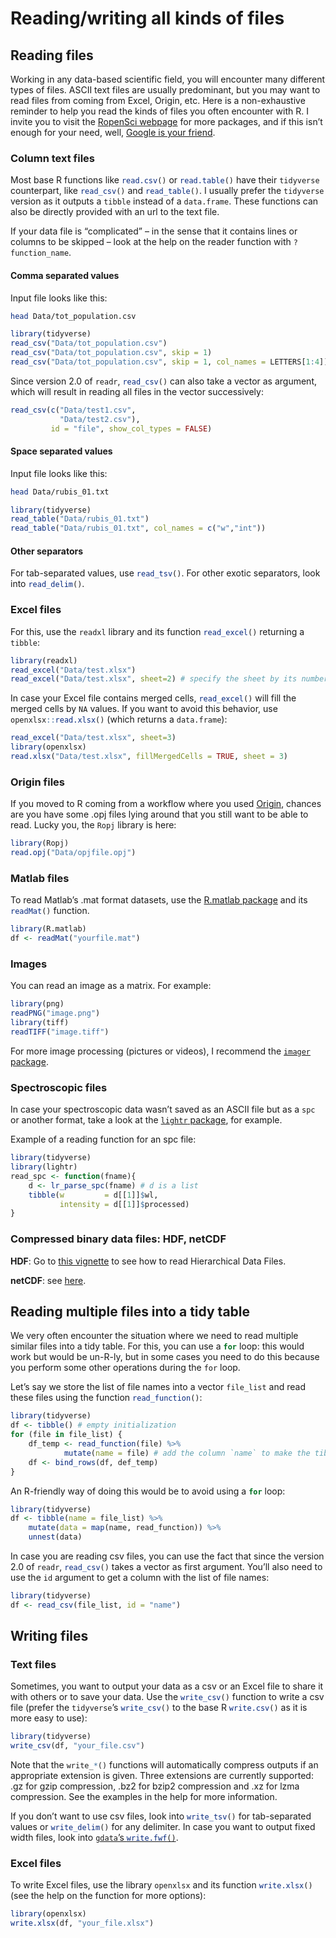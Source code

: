 # Reading/writing all kinds of files

<style type="text/css">
blockquote {
  background: #E9F9FF;
  border-left: 5px solid #026086;
  margin: 1.5em 10px;
  padding: 0.5em 10px;
}
</style>


## Reading files

Working in any data-based scientific field, you will encounter many different types of files. ASCII text files are usually predominant, but you may want to read files from coming from Excel, Origin, etc.
Here is a non-exhaustive reminder to help you read the kinds of files you often encounter with R. I invite you to visit the [RopenSci webpage](https://ropensci.org/) for more packages, and if this isn't enough for your need, well, [Google is your friend](http://letmegooglethat.com/?q=r+read+my+file+type).


### Column text files

Most base R functions like `read.csv()`{.R} or `read.table()`{.R} have their `tidyverse` counterpart, like `read_csv()`{.R} and `read_table()`{.R}. I usually prefer the `tidyverse` version as it outputs a `tibble` instead of a `data.frame`. These functions can also be directly provided with an url to the text file.

If your data file is "complicated" -- in the sense that it contains lines or columns to be skipped -- look at the help on the reader function with `?function_name`.

#### Comma separated values

Input file looks like this:
```bash
head Data/tot_population.csv
```

```r
library(tidyverse)
read_csv("Data/tot_population.csv")
read_csv("Data/tot_population.csv", skip = 1)
read_csv("Data/tot_population.csv", skip = 1, col_names = LETTERS[1:4])
```

Since version 2.0 of `readr`, `read_csv()`{.R} can also take a vector as argument, which will result in reading all files in the vector successively:

```r
read_csv(c("Data/test1.csv",
           "Data/test2.csv"),
         id = "file", show_col_types = FALSE)
```

#### Space separated values

Input file looks like this:
```bash
head Data/rubis_01.txt
```

```r
library(tidyverse)
read_table("Data/rubis_01.txt")
read_table("Data/rubis_01.txt", col_names = c("w","int"))
```


#### Other separators

For tab-separated values, use `read_tsv()`{.R}. For other exotic separators, look into `read_delim()`{.R}.


### Excel files

For this, use the `readxl` library and its function `read_excel()`{.R} returning a `tibble`:

```r
library(readxl)
read_excel("Data/test.xlsx")
read_excel("Data/test.xlsx", sheet=2) # specify the sheet by its number or its name
```

In case your Excel file contains merged cells, `read_excel()`{.R} will fill the merged cells by `NA` values. If you want to avoid this behavior, use `openxlsx::read.xlsx()`{.R} (which returns a `data.frame`):

```r
read_excel("Data/test.xlsx", sheet=3)
library(openxlsx)
read.xlsx("Data/test.xlsx", fillMergedCells = TRUE, sheet = 3)
```


### Origin files

If you moved to R coming from a workflow where you used [Origin](https://www.originlab.com/origin), chances are you have some .opj files lying around that you still want to be able to read. Lucky you, the `Ropj` library is here:

```r
library(Ropj)
read.opj("Data/opjfile.opj")
```

### Matlab files

To read Matlab's .mat format datasets, use the [R.matlab package](https://github.com/HenrikBengtsson/R.matlab) and its `readMat()`{.R} function.

```r
library(R.matlab)
df <- readMat("yourfile.mat")
```


### Images

You can read an image as a matrix. For example:

```r
library(png)
readPNG("image.png")
library(tiff)
readTIFF("image.tiff")
```

For more image processing (pictures or videos), I recommend the [`imager` package](https://dahtah.github.io/imager/imager.html).


### Spectroscopic files

In case your spectroscopic data wasn't saved as an ASCII file but as a `spc` or another format, take a look at the [`lightr` package](https://docs.ropensci.org/lightr/), for example.

Example of a reading function for an spc file:

```r
library(tidyverse)
library(lightr)
read_spc <- function(fname){
    d <- lr_parse_spc(fname) # d is a list
    tibble(w         = d[[1]]$wl, 
           intensity = d[[1]]$processed)
}
```


### Compressed binary data files: HDF, netCDF

**HDF**: Go to [this vignette](https://www.bioconductor.org/packages/release/bioc/vignettes/rhdf5/inst/doc/rhdf5.html) to see how to read Hierarchical Data Files.

**netCDF**: see [here](https://www.rdocumentation.org/packages/RNetCDF/versions/2.4-2/topics/read.nc).



## Reading multiple files into a tidy table

We very often encounter the situation where we need to read multiple similar files into a tidy table.
For this, you can use a `for`{.R} loop: this would work but would be un-R-ly, but in some cases you need to do this because you perform some other operations during the `for` loop. 

Let's say we store the list of file names into a vector `file_list` and read these files using the function `read_function()`{.R}:

```r
library(tidyverse)
df <- tibble() # empty initialization
for (file in file_list) {
    df_temp <- read_function(file) %>% 
            mutate(name = file) # add the column `name` to make the tibble tidy
    df <- bind_rows(df, def_temp)
}
```

An R-friendly way of doing this would be to avoid using a `for`{.R} loop:
```r
library(tidyverse)
df <- tibble(name = file_list) %>% 
    mutate(data = map(name, read_function)) %>% 
    unnest(data)
```

In case you are reading csv files, you can use the fact that since the version 2.0 of `readr`, `read_csv()`{.R} takes a vector as first argument. You'll also need to use the `id` argument to get a column with the list of file names:

```r
library(tidyverse)
df <- read_csv(file_list, id = "name")
```


## Writing files

### Text files

Sometimes, you want to output your data as a csv or an Excel file to share it with others or to save your data. Use the `write_csv()`{.R} function to write a csv file (prefer the `tidyverse`'s `write_csv()`{.R} to the base R `write.csv()`{.R} as it is more easy to use):

```r
library(tidyverse)
write_csv(df, "your_file.csv")
```


Note that the `write_*()`{.R} functions will automatically compress outputs if an appropriate extension is given. Three extensions are currently supported: .gz for gzip compression, .bz2 for bzip2 compression and .xz for lzma compression. See the examples in the help for more information.

If you don't want to use csv files, look into `write_tsv()`{.R} for tab-separated values or `write_delim()`{.R} for any delimiter. In case you want to output fixed width files, look into [`gdata`'s `write.fwf()`{.R}](https://www.rdocumentation.org/packages/gdata/versions/2.18.0/topics/write.fwf).


### Excel files

To write Excel files, use the library `openxlsx` and its function `write.xlsx()`{.R} (see the help on the function for more options):

```r
library(openxlsx)
write.xlsx(df, "your_file.xlsx")
```





